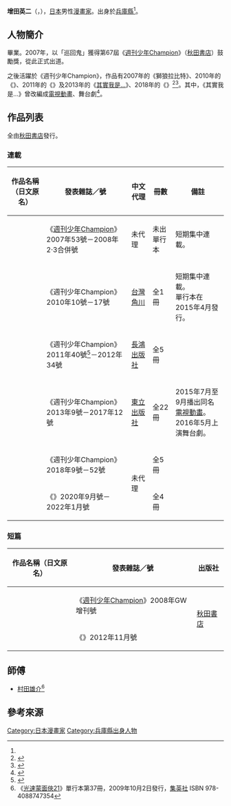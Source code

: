 {{Infobox_comics_creator
| 名稱     = 增田英二
| 外文名   = 
| 外文     = 
| 圖片     = 
| 圖片尺寸 = 
| 圖片簡介 = 
| 本名     = 
| 日文名稱 = 増田 英二
| 平假名   = ますだ えいじ
| 羅馬拼音 = Masuda Eiji
| 筆名     = 
| 出生日期 = {{Birth date and age|1985|8|13|no}}
| 出生地點 = {{JPN}}[[兵庫縣|兵庫縣]]
| 逝世日期 = 
| 逝世地點 = 
| 國籍     = {{JPN}}
| 職業     = [[漫畫家|漫畫家]]
| 稱號     = 
| 活動開始 = 2007年
| 活動結束 = 
| 類型     = [[少年漫畫|少年漫畫]]
| 代表作   = 《{{link-ja|透明人的製作方法|透明人間の作り方}}》<br />《{{link-ja|SAKURA六人行|さくらDISCORD}}》<br />《[[其實我是…|其實我是…]]》<br />《{{link-ja|週刊少年小八|週刊少年ハチ}}》
| 合作人   = 
| 配偶     = 
| 兒女     = 
| 親屬     = 
| 獎項     = 第67屆{{link-ja|週刊少年Champion新人漫畫賞|週刊少年チャンピオン新人まんが賞|新人漫畫獎}}鼓勵獎<br />（《巡回鬼》）
| 簽名     = 
| 簽名大小 = 
| 網站     = 
| module   = 
}}
{{japanese|japanese=増田 英二|kana=ますだ えいじ|romaji=Masuda Eiji}}
'''增田英二'''（{{lang-ja|増田 英二}}，{{bd|1985年|8月13日<ref name="profile">{{Cite web|url=http://gachicurry.com/champion/jitsuhawatashiha|script-title=ja:実は私は 週刊少年チャンピオン作品紹介 _ ガチカレー！|work=[[週刊少年Champion|週刊少年Champion]]|publisher=[[秋田書店|秋田書店]]|accessdate=2017-09-08|language=ja}}</ref>||}}），[[日本|日本]]男性[[漫畫家|漫畫家]]。出身於[[兵庫縣|兵庫縣]]<ref name="profile" />。

== 人物簡介 ==
{{link-ja|神戶藝術學院專門學校|専門学校アートカレッジ神戸}}畢業。2007年，以「巡回鬼」獲得第67屆《[[週刊少年Champion|週刊少年Champion]]》（[[秋田書店|秋田書店]]）{{link-ja|週刊少年Champion新人漫畫賞|週刊少年チャンピオン新人まんが賞|新人漫畫獎}}鼓勵獎，從此正式出道。

之後活躍於《週刊少年Champion》，作品有2007年的《獅狼拉比特》、2010年的《{{link-ja|透明人的製作方法|透明人間の作り方}}》、2011年的《{{link-ja|SAKURA六人行|さくらDISCORD}}》及2013年的《[[其實我是…|其實我是…]]》、2018年的《{{link-ja|週刊少年小八|週刊少年ハチ}}》<ref>{{cite web|url=https://natalie.mu/comic/news/266662|script-title=ja:「実は私は」の増田英二が週チャンで新連載、主人公に憧れる凡人がマンガ家目指す|publisher=[[Natalie_(網站)|Comic Natalie]]|date=2018-01-25|accessdate=2018-01-25|language=ja|archive-date=2018-07-09|archive-url=https://web.archive.org/web/20180709064530/https://natalie.mu/comic/news/266662}}</ref><ref>{{cite web|url=https://news.gamme.com.tw/1542628|title=新連載《週刊少年小八》憧憬「主角」的平凡人挑戰漫畫家之路|work=宅宅新聞|publisher=卡卡洛普|date=2018-01-25|accessdate=2018-01-25|language=zh-tw|archive-date=2018-07-09|archive-url=https://web.archive.org/web/20180709010744/https://news.gamme.com.tw/1542628}}</ref>。其中，《其實我是…》曾改編成[[電視動畫|電視動畫]]、舞台劇<ref>{{Cite web|url=https://natalie.mu/comic/news/221017|script-title=ja:人外ヒロインラブコメ「実は私は」週チャンで完結！「弱ペダ」付録&全サも|publisher=Comic Natalie|date=2017-02-16|accessdate=2017-02-16|language=ja|archive-date=2018-07-09|archive-url=https://web.archive.org/web/20180709065422/https://natalie.mu/comic/news/221017}}</ref>。

== 作品列表 ==
全由[[秋田書店|秋田書店]]發行。
=== 連載 ===
{|class="wikitable" style="font-size:small"
!作品名稱（日文原名）!!發表雜誌／號!!中文代理!!冊數!!備註
|-
|{{nihongo|獅狼拉比特|獅狼ラビット}}||《[[週刊少年Champion|週刊少年Champion]]》2007年53號－2008年2·3合併號||未代理||未出單行本||短期集中連載。
|-
|{{nihongo|{{link-ja|透明人的製作方法|透明人間の作り方}}|透明人間の作り方}}||《週刊少年Champion》2010年10號－17號||{{flagicon|TWN}} [[台灣角川|台灣角川]]||全1冊||短期集中連載。<br />單行本在2015年4月發行。
|-
|{{nihongo|{{link-ja|SAKURA六人行|さくらDISCORD}}|さくらDISCORD}}||《週刊少年Champion》2011年40號<ref>{{Cite web|url=http://natalie.mu/comic/news/55878|script-title=ja:週チャンで高校生6人の青春劇、次号は岩明×中山版「BJ」|publisher=Comic Natalie|date=2011-09-01|accessdate=2011-09-01|language=ja|archive-date=2018-08-11|archive-url=https://web.archive.org/web/20180811230627/https://natalie.mu/comic/news/55878}}</ref>－2012年34號||{{flagicon|TWN}} [[長鴻出版社|長鴻出版社]]||全5冊||
|-
|{{nihongo|[[其實我是…|其實我是…]]|実は私は}}||《週刊少年Champion》2013年9號－2017年12號||{{flagicon|TWN}} [[東立出版社|東立出版社]]||全22冊||2015年7月至9月播出同名[[電視動畫|電視動畫]]。<br />2016年5月上演舞台劇。
|-
|{{nihongo|{{link-ja|週刊少年小八|週刊少年ハチ}}|週刊少年ハチ}}||《週刊少年Champion》2018年9號－52號||rowspan="2"|未代理||全5冊||
|-
|{{lang|ja|夢見が丘ワンダーランド}}||《{{link-ja|別冊少年Champion|別冊少年チャンピオン}}》2020年9月號－2022年1月號||全4冊||
|}

=== 短篇 ===
{|class="wikitable" style="font-size:small"
!作品名稱（日文原名）!!發表雜誌／號!!出版社
|-
|{{nihongo|第一次當上魔王|魔王はじめました}}||《[[週刊少年Champion|週刊少年Champion]]》2008年GW增刊號||rowspan="2"|{{flagicon|JPN}} [[秋田書店|秋田書店]]
|-
|{{nihongo|歡迎光臨幽樂町|幽楽町へようこそ}}||《{{link-ja|別冊少年Champion|別冊少年チャンピオン}}》2012年11月號
|}

== 師傅 ==
* [[村田雄介|村田雄介]]<ref name="eyeshield21">《[[光速蒙面俠21|光速蒙面俠21]]》單行本第37冊，2009年10月2日發行，[[集英社|集英社]] ISBN 978-4088747354</ref>

== 參考來源 ==
{{reflist}}

{{Normdaten}}
{{DEFAULTSORT:Masuda Eiji}}
[[Category:日本漫畫家|Category:日本漫畫家]]
[[Category:兵庫縣出身人物|Category:兵庫縣出身人物]]